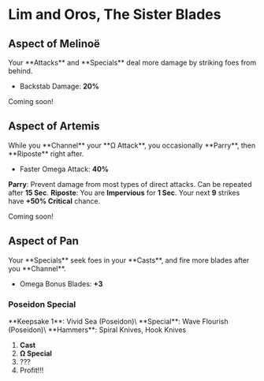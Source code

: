 
# Lim and Oros, The Sister Blades

## <TextHighlight type="epic">Aspect of Melinoë</TextHighlight>

<Boon>
Your **Attacks** and **Specials** deal more damage by striking foes from behind.

- Backstab Damage: **20%**

</Boon>

Coming soon!

## <TextHighlight type="epic">Aspect of Artemis</TextHighlight>

<Boon>
While you **Channel** your **Ω Attack**, you occasionally **Parry**, then **Riposte** right after.

- Faster Omega Attack: **40%**

**Parry**: Prevent damage from most types of direct attacks. Can be repeated after **15 Sec**.
**Riposte**: You are **Impervious** for **1 Sec**. Your next **9** strikes have **+50% Critical** chance.
</Boon>

Coming soon!

## <TextHighlight type="epic">Aspect of Pan</TextHighlight>

<Boon>
Your **Specials** seek foes in your **Casts**, and fire more blades after you **Channel**.

- Omega Bonus Blades: **+3**

</Boon>

### Poseidon Special

<Boon>
**Keepsake 1**: Vivid Sea (Poseidon)\
**Special**: Wave Flourish (Poseidon)\
**Hammers**: Spiral Knives, Hook Knives
</Boon>

1. **Cast**
2. **Ω Special**
3. ???
4. Profit!!!
